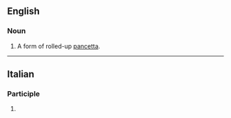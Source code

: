 ==English==

===Noun===
{{en-noun|-}}

# A form of rolled-up [[pancetta]].

----

==Italian==

===Participle===
{{head|it|past participle form}}

# {{feminine singular of|arrotolato|lang=it}}